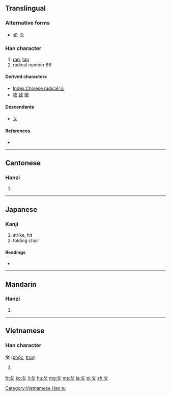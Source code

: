 {{also|ㄆ|夊|夂}}
==Translingual==
{{stroke order|type=animate}}

===Alternative forms===
* [[攴]], [[夊]]

===Han character===
{{Han char|rn=66|rad=攴|as=00|sn=4|four=|canj=人大 (OK), X人大 (XOK)}}

# [[rap]], [[tap]]
# radical number 66

====Derived characters====
* [[Index:Chinese radical/攴]] {{qualifier|most characters with radical 攴 use the form 攵}}
* [[枚]] [[致]] [[徹]]

====Descendants====
*[[ㄆ]]

====References====
* {{Han ref|kx=0468.050|dkj=13109|dj=0815.340|hdz=21447.090|uh=6535|ud=25909}}

----

==Cantonese==

===Hanzi===
{{yue-hanzi|jyut=|y=pok3}}

# {{defn|lang=yue|sort=攴00}}

----

==Japanese==

===Kanji===
{{ja-kanji|grade=|rs=攴00}}

# strike, hit
# folding chair

====Readings====
* {{ja-readings|on=[[ぼく]] (boku), [[はく]] (haku), [[ほく]] (hoku)|kun=[[うつ]] (utsu)}}

----

==Mandarin==

===Hanzi===
{{cmn-hanzi|pin=[[kǎo]] ([[kao3]]), [[suī]] ([[sui1]])|wg=k'ao<sup>3</sup>, sui<sup>1</sup>}}

# {{defn|lang=cmn|sort=攴00}}

----

==Vietnamese==

===Han character===
'''攵''' ([[phộc]], [[truy]])

# {{defn|lang=vi}}

[[Category:Vietnamese Han tu]]
[[Category:CJKV radicals| ]]

[[fr:攵]]
[[ko:攵]]
[[li:攵]]
[[hu:攵]]
[[mg:攵]]
[[ms:攵]]
[[ja:攵]]
[[pl:攵]]
[[zh:攵]]